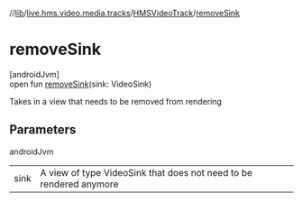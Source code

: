 //[lib](../../../index)/[live.hms.video.media.tracks](../index)/[HMSVideoTrack](index)/[removeSink](remove-sink)

# removeSink

[androidJvm]\
open fun [removeSink](remove-sink)(sink: VideoSink)

Takes in a view that needs to be removed from rendering

## Parameters

androidJvm

|      |                                                                    |
| ---- | ------------------------------------------------------------------ |
| sink | A view of type VideoSink that does not need to be rendered anymore |
